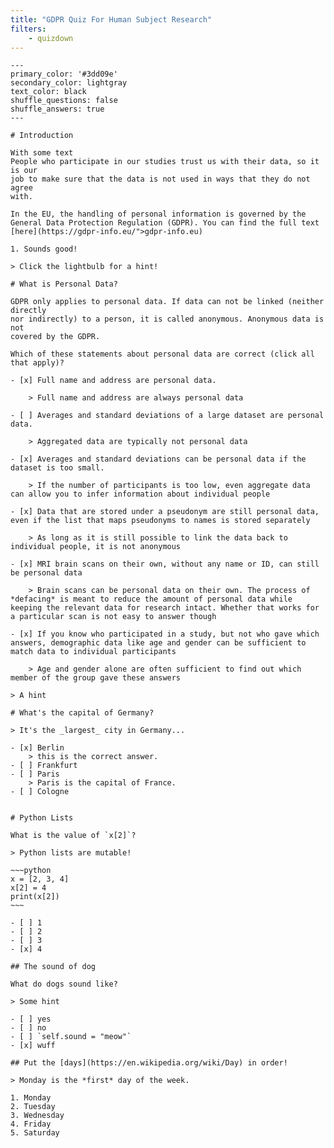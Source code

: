 ```yaml
---
title: "GDPR Quiz For Human Subject Research"
filters: 
    - quizdown
---
```


<!--
Copyright (c) 2025 Ernst Strüngmann Institute (ESI) for Neuroscience in Cooperation 
with Max Planck Society and Max Planck Institute for Human Development (MPIB)

SPDX-License-Identifier: CC-BY-SA-4.0
-->

```quizdown
---
primary_color: '#3dd09e'
secondary_color: lightgray
text_color: black
shuffle_questions: false
shuffle_answers: true
---

# Introduction

With some text
People who participate in our studies trust us with their data, so it is our
job to make sure that the data is not used in ways that they do not agree
with.

In the EU, the handling of personal information is governed by the
General Data Protection Regulation (GDPR). You can find the full text 
[here](https://gdpr-info.eu/">gdpr-info.eu)

1. Sounds good!

> Click the lightbulb for a hint!

# What is Personal Data?

GDPR only applies to personal data. If data can not be linked (neither directly
nor indirectly) to a person, it is called anonymous. Anonymous data is not
covered by the GDPR.

Which of these statements about personal data are correct (click all that apply)?

- [x] Full name and address are personal data. 

    > Full name and address are always personal data
    
- [ ] Averages and standard deviations of a large dataset are personal data.

    > Aggregated data are typically not personal data
    
- [x] Averages and standard deviations can be personal data if the dataset is too small.

    > If the number of participants is too low, even aggregate data can allow you to infer information about individual people 
    
- [x] Data that are stored under a pseudonym are still personal data, even if the list that maps pseudonyms to names is stored separately

    > As long as it is still possible to link the data back to individual people, it is not anonymous
    
- [x] MRI brain scans on their own, without any name or ID, can still be personal data

    > Brain scans can be personal data on their own. The process of *defacing* is meant to reduce the amount of personal data while keeping the relevant data for research intact. Whether that works for a particular scan is not easy to answer though
      
- [x] If you know who participated in a study, but not who gave which answers, demographic data like age and gender can be sufficient to match data to individual participants 

    > Age and gender alone are often sufficient to find out which member of the group gave these answers

> A hint

# What's the capital of Germany?

> It's the _largest_ city in Germany...

- [x] Berlin
    > this is the correct answer.
- [ ] Frankfurt
- [ ] Paris
    > Paris is the capital of France.
- [ ] Cologne


# Python Lists

What is the value of `x[2]`?

> Python lists are mutable!

~~~python
x = [2, 3, 4]
x[2] = 4
print(x[2])
~~~

- [ ] 1
- [ ] 2
- [ ] 3
- [x] 4

## The sound of dog

What do dogs sound like?

> Some hint

- [ ] yes
- [ ] no
- [ ] `self.sound = "meow"`
- [x] wuff

## Put the [days](https://en.wikipedia.org/wiki/Day) in order!

> Monday is the *first* day of the week.

1. Monday
2. Tuesday
3. Wednesday
4. Friday
5. Saturday  
```

